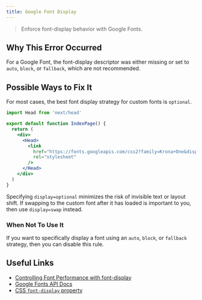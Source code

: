 ```yaml
---
title: Google Font Display
---
```


> Enforce font-display behavior with Google Fonts.

## Why This Error Occurred

For a Google Font, the font-display descriptor was either missing or set to `auto`, `block`, or `fallback`, which are not recommended.

## Possible Ways to Fix It

For most cases, the best font display strategy for custom fonts is `optional`.

```jsx filename="pages/index.js"
import Head from 'next/head'

export default function IndexPage() {
  return (
    <div>
      <Head>
        <link
          href="https://fonts.googleapis.com/css2?family=Krona+One&display=optional"
          rel="stylesheet"
        />
      </Head>
    </div>
  )
}
```

Specifying `display=optional` minimizes the risk of invisible text or layout shift. If swapping to the custom font after it has loaded is important to you, then use `display=swap` instead.

### When Not To Use It

If you want to specifically display a font using an `auto`, `block`, or `fallback` strategy, then you can disable this rule.

## Useful Links

- [Controlling Font Performance with font-display](https://developer.chrome.com/blog/font-display/)
- [Google Fonts API Docs](https://developers.google.com/fonts/docs/css2#use_font-display)
- [CSS `font-display` property](https://www.w3.org/TR/css-fonts-4/#font-display-desc)
